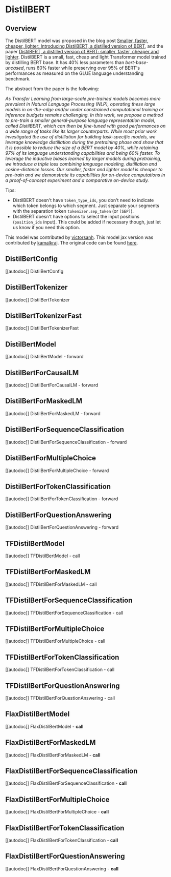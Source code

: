 <!--Copyright 2020 The HuggingFace Team. All rights reserved.

Licensed under the Apache License, Version 2.0 (the "License"); you may not use this file except in compliance with
the License. You may obtain a copy of the License at

http://www.apache.org/licenses/LICENSE-2.0

Unless required by applicable law or agreed to in writing, software distributed under the License is distributed on
an "AS IS" BASIS, WITHOUT WARRANTIES OR CONDITIONS OF ANY KIND, either express or implied. See the License for the
specific language governing permissions and limitations under the License.
-->

# DistilBERT

## Overview

The DistilBERT model was proposed in the blog post [Smaller, faster, cheaper, lighter: Introducing DistilBERT, a
distilled version of BERT](https://medium.com/huggingface/distilbert-8cf3380435b5), and the paper [DistilBERT, a
distilled version of BERT: smaller, faster, cheaper and lighter](https://arxiv.org/abs/1910.01108). DistilBERT is a
small, fast, cheap and light Transformer model trained by distilling BERT base. It has 40% less parameters than
*bert-base-uncased*, runs 60% faster while preserving over 95% of BERT's performances as measured on the GLUE language
understanding benchmark.

The abstract from the paper is the following:

*As Transfer Learning from large-scale pre-trained models becomes more prevalent in Natural Language Processing (NLP),
operating these large models in on-the-edge and/or under constrained computational training or inference budgets
remains challenging. In this work, we propose a method to pre-train a smaller general-purpose language representation
model, called DistilBERT, which can then be fine-tuned with good performances on a wide range of tasks like its larger
counterparts. While most prior work investigated the use of distillation for building task-specific models, we leverage
knowledge distillation during the pretraining phase and show that it is possible to reduce the size of a BERT model by
40%, while retaining 97% of its language understanding capabilities and being 60% faster. To leverage the inductive
biases learned by larger models during pretraining, we introduce a triple loss combining language modeling,
distillation and cosine-distance losses. Our smaller, faster and lighter model is cheaper to pre-train and we
demonstrate its capabilities for on-device computations in a proof-of-concept experiment and a comparative on-device
study.*

Tips:

- DistilBERT doesn't have `token_type_ids`, you don't need to indicate which token belongs to which segment. Just
  separate your segments with the separation token `tokenizer.sep_token` (or `[SEP]`).
- DistilBERT doesn't have options to select the input positions (`position_ids` input). This could be added if
  necessary though, just let us know if you need this option.

This model was contributed by [victorsanh](https://huggingface.co/victorsanh). This model jax version was
contributed by [kamalkraj](https://huggingface.co/kamalkraj). The original code can be found [here](https://github.com/huggingface/transformers/tree/master/examples/research_projects/distillation).


## DistilBertConfig

[[autodoc]] DistilBertConfig

## DistilBertTokenizer

[[autodoc]] DistilBertTokenizer

## DistilBertTokenizerFast

[[autodoc]] DistilBertTokenizerFast

## DistilBertModel

[[autodoc]] DistilBertModel
    - forward

## DistilBertForCausalLM

[[autodoc]] DistilBertForCausalLM
    - forward

## DistilBertForMaskedLM

[[autodoc]] DistilBertForMaskedLM
    - forward

## DistilBertForSequenceClassification

[[autodoc]] DistilBertForSequenceClassification
    - forward

## DistilBertForMultipleChoice

[[autodoc]] DistilBertForMultipleChoice
    - forward

## DistilBertForTokenClassification

[[autodoc]] DistilBertForTokenClassification
    - forward

## DistilBertForQuestionAnswering

[[autodoc]] DistilBertForQuestionAnswering
    - forward

## TFDistilBertModel

[[autodoc]] TFDistilBertModel
    - call

## TFDistilBertForMaskedLM

[[autodoc]] TFDistilBertForMaskedLM
    - call

## TFDistilBertForSequenceClassification

[[autodoc]] TFDistilBertForSequenceClassification
    - call

## TFDistilBertForMultipleChoice

[[autodoc]] TFDistilBertForMultipleChoice
    - call

## TFDistilBertForTokenClassification

[[autodoc]] TFDistilBertForTokenClassification
    - call

## TFDistilBertForQuestionAnswering

[[autodoc]] TFDistilBertForQuestionAnswering
    - call

## FlaxDistilBertModel

[[autodoc]] FlaxDistilBertModel
    - __call__

## FlaxDistilBertForMaskedLM

[[autodoc]] FlaxDistilBertForMaskedLM
    - __call__

## FlaxDistilBertForSequenceClassification

[[autodoc]] FlaxDistilBertForSequenceClassification
    - __call__

## FlaxDistilBertForMultipleChoice

[[autodoc]] FlaxDistilBertForMultipleChoice
    - __call__

## FlaxDistilBertForTokenClassification

[[autodoc]] FlaxDistilBertForTokenClassification
    - __call__

## FlaxDistilBertForQuestionAnswering

[[autodoc]] FlaxDistilBertForQuestionAnswering
    - __call__
